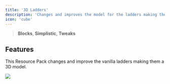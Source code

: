 ---
title: '3D Ladders'
description: 'Changes and improves the model for the ladders making them 3D!'
icon: 'cube'
---

> <Icon icon="cube" iconType="regular" /> **Blocks**, <Icon icon="cube" iconType="regular" /> **Simplistic**, <Icon icon="pen-to-square" iconType="solid" /> **Tweaks**

## Features
This Resource Pack changes and improve the vanilla ladders making them a 3D model.

<Frame>
  <img NoZoom src="https://cdn.modrinth.com/data/ti9eZ3CP/images/6202505b5c77cfd76998ca00f7147c82ccc3fb82.png" />
</Frame>
